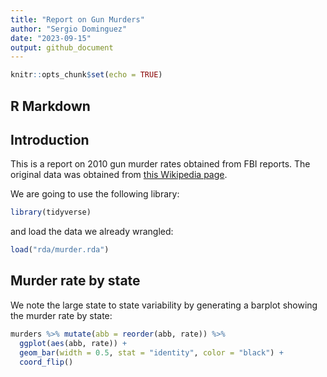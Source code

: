 ```yaml
---
title: "Report on Gun Murders"
author: "Sergio Dominguez"
date: "2023-09-15"
output: github_document
---
```


```r
knitr::opts_chunk$set(echo = TRUE)
```

## R Markdown

## Introduction

This is a report on 2010 gun murder rates obtained from FBI reports. The original data was obtained from [this Wikipedia page](https://en.wikipedia.org/wiki/Murder_in_the_United_States_by_state).

We are going to use the following library:
```r
library(tidyverse)
```

and load the data we already wrangled:

```r
load("rda/murder.rda")
```

## Murder rate by state 

We note the large state to state variability by generating a barplot showing the murder rate by state:

```r
murders %>% mutate(abb = reorder(abb, rate)) %>%
  ggplot(aes(abb, rate)) +
  geom_bar(width = 0.5, stat = "identity", color = "black") +
  coord_flip()
```

